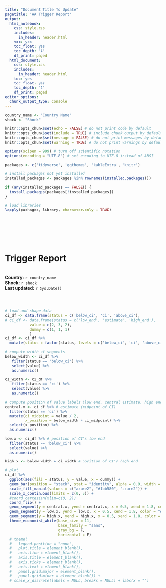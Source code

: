 ```yaml
---
title: "Document Title To Update"
pagetitle: 'AA Trigger Report'
output:
  html_notebook:
    css: style.css
    includes:
      in_header: header.html
    toc: yes
    toc_float: yes
    toc_depth: '4'
    df_print: paged
  html_document:
    css: style.css
    includes:
      in_header: header.html
    toc: yes
    toc_float: yes
    toc_depth: '4'
    df_print: paged
editor_options:
  chunk_output_type: console
---
```


```r
country_name <- "Country Name"
shock <- "Shock"


```

```r
knitr::opts_chunk$set(echo = FALSE) # do not print code by default
knitr::opts_chunk$set(include = TRUE) # include chunk output by default
knitr::opts_chunk$set(message = FALSE) # do not print messages by default
knitr::opts_chunk$set(warning = TRUE) # do not print warnings by default

options(scipen = 999) # turn off scientific notation
options(encoding = "UTF-8") # set encoding to UTF-8 instead of ANSI
```

```r
packages <- c('tidyverse', 'ggthemes', 'kableExtra', 'knitr')

# install packages not yet installed
installed_packages <- packages %in% rownames(installed.packages())

if (any(installed_packages == FALSE)) {
  install.packages(packages[!installed_packages])
}

# load libraries 
lapply(packages, library, character.only = TRUE)

```

```r

```

```r

```

<br> 
<br>
<br>

# Trigger Report
<br>
**Country:** `r country_name`
<br>
**Shock:** `r shock`
<br>
**Last updated:** `r Sys.Date()`

<br>

``` r


```

```r
# load and shape data
ci_df <- data.frame(status = c('below_ci', 'ci', 'above_ci'),
# ci_df <- data.frame(status = c('low_end', 'estimate', 'high_end'),
           value = c(2, 3, 2),
           dummy = c(1, 1, 1)
           )
ci_df <- ci_df %>%
  mutate(status = factor(status, levels = c('below_ci', 'ci', 'above_ci')))

# compute width of segments
below_width <- ci_df %>%
   filter(status == 'below_ci') %>%
   select(value) %>%
   as.numeric()
          
ci_width <- ci_df %>%
   filter(status == 'ci') %>%
   select(value) %>%
   as.numeric()

# compute position of value labels (low end, central estimate, high end)
central.x <- ci_df %>% # estimate (midpoint of CI)
  filter(status == 'ci') %>%
  mutate(ci_midpoint = value / 2,
         x_position = below_width + ci_midpoint) %>%
  select(x_position) %>%
  as.numeric()

low.x <- ci_df %>% # position of CI's low end
  filter(status == 'below_ci') %>%
  select(value) %>%
  as.numeric()

high.x <- below_width + ci_width # position of CI's high end

# plot
ci_df %>%
  ggplot(aes(fill = status, y = value, x = dummy)) +
  geom_bar(position = "stack", stat = "identity", alpha = 0.9, width = 1) +
  scale_fill_manual(values = c("azure2", "#1bb580", "azure2")) +
  scale_x_continuous(limits = c(0, 5)) +
  #coord_cartesian(xlim=c(0, 2))
  coord_flip() +
  geom_segment(y = central.x, yend = central.x, x = 0.5, xend = 1.8, color = "#444444") + # central estimate label
  geom_segment(y = low.x, yend = low.x, x = 0.5, xend = 1.8, color = "#444444") + # low ci end label
  geom_segment(y = high.x, yend = high.x, x = 0.5, xend = 1.8, color = "#444444") + # high ci end label
  theme_economist_white(base_size = 11, 
                        base_family = "sans",
                        gray_bg = F, 
                        horizontal = F)
  # theme(
  #   legend.position = "none",
  #   plot.title = element_blank(),
  #   axis.line = element_blank(),
  #   axis.title = element_blank(),
  #   axis.ticks = element_blank(),
  #   axis.text = element_blank(),
  #   panel.grid.major = element_blank(),
  #   panel.grid.minor = element_blank()) +
  # scale_x_discrete(labels = NULL, breaks = NULL) + labs(x = "") 


```

